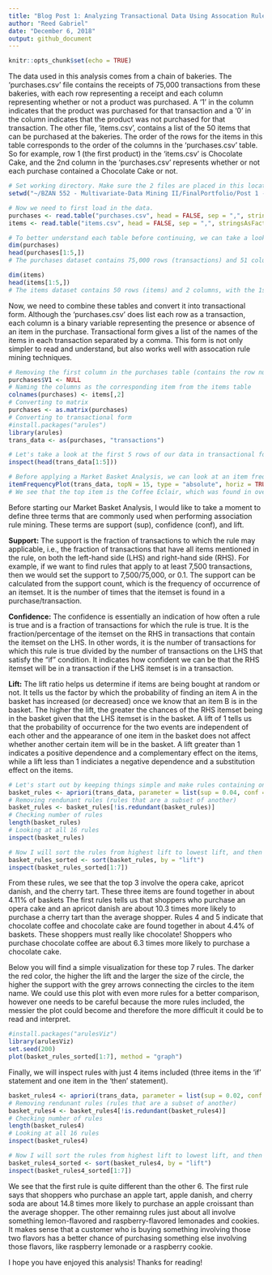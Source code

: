 ---
title: "Blog Post 1: Analyzing Transactional Data Using Assocation Rules"
author: "Reed Gabriel"
date: "December 6, 2018"
output: github_document
---

```{r setup, include=FALSE}
knitr::opts_chunk$set(echo = TRUE)
```

The data used in this analysis comes from a chain of bakeries. The 'purchases.csv' file contains the receipts of 75,000 transactions from these bakeries, with each row representing a receipt and each column representing whether or not a product was purchased. A '1' in the column indicates that the product was purchased for that transaction and a '0' in the column indicates that the product was not purchased for that transaction. The other file, 'items.csv', contains a list of the 50 items that can be purchased at the bakeries. The order of the rows for the items in this table corresponds to the order of the columns in the 'purchases.csv' table. So for example, row 1 (the first product) in the 'items.csv' is Chocolate Cake, and the 2nd column in the 'purchases.csv' represents whether or not each purchase contained a Chocolate Cake or not.

```{r}
# Set working directory. Make sure the 2 files are placed in this location on your local system.
setwd("~/BZAN 552 - Multivariate-Data Mining II/FinalPortfolio/Post 1 - Bakery")

# Now we need to first load in the data.
purchases <- read.table("purchases.csv", head = FALSE, sep = ",", stringsAsFactors = FALSE)
items <- read.table("items.csv", head = FALSE, sep = ",", stringsAsFactors = FALSE)

# To better understand each table before continuing, we can take a look at the dimensions and first few rows.
dim(purchases)
head(purchases[1:5,])
# The purchases dataset contains 75,000 rows (transactions) and 51 columns, with the 1st column being the row numbers, and the binary columns following that from column 2 to column 51.

dim(items)
head(items[1:5,])
# The items dataset contains 50 rows (items) and 2 columns, with the 1st column being the row numbers, and the 2nd column showing the name of the item.
```

Now, we need to combine these tables and convert it into transactional form. Although the 'purchases.csv' does list each row as a transaction, each column is a binary variable representing the presence or absence of an item in the purchase. Transactional form gives a list of the names of the items in each transaction separated by a comma. This form is not only simpler to read and understand, but also works well with assocation rule mining techniques.

```{r}
# Removing the first column in the purchases table (contains the row numbers)
purchases$V1 <- NULL
# Naming the columns as the corresponding item from the items table
colnames(purchases) <- items[,2]
# Converting to matrix
purchases <- as.matrix(purchases)
# Converting to transactional form
#install.packages("arules")
library(arules)
trans_data <- as(purchases, "transactions")

# Let's take a look at the first 5 rows of our data in transactional form to make sure it looks correct.
inspect(head(trans_data[1:5]))

# Before applying a Market Basket Analysis, we can look at an item frequency plot to give an idea of which items are being purchased the most frequently for the time period in which this data was collected. I have chosen to look at the top 15 items.
itemFrequencyPlot(trans_data, topN = 15, type = "absolute", horiz = TRUE, col = "skyblue", main  = "Item Frequency Plot", xlab = "Item Frequency (Counts)")
# We see that the top item is the Coffee Eclair, which was found in over 8,000 purchases. A couple other popular items that show up in a significant number of purchases are Hot Coffee and the Tuile Cookie.
```

Before starting our Market Basket Analysis, I would like to take a moment to define three terms that are commonly used when performing association rule mining. These terms are support (sup), confidence (conf), and lift.

**Support:** The support is the fraction of transactions to which the rule may applicable, i.e., the fraction of transactions that have all items mentioned in the rule, on both the left-hand side (LHS) and right-hand side (RHS). For example, if we want to find rules that apply to at least 7,500 transactions, then we would set the support to 7,500/75,000, or 0.1. The support can be calculated from the support count, which is the frequency of occurrence of an itemset. It is the number of times that the itemset is found in a purchase/transaction.

**Confidence:** The confidence is essentially an indication of how often a rule is true and is a fraction of transactions for which the rule is true. It is the fraction/percentage of the itemset on the RHS in transactions that contain the itemset on the LHS. In other words, it is the number of transactions for which this rule is true divided by the number of transactions on the LHS that satisfy the "if" condition. It indicates how confident we can be that the RHS itemset will be in a transaction if the LHS itemset is in a transaction.

**Lift:** The lift ratio helps us determine if items are being bought at random or not. It tells us the factor by which the probability of finding an item A in the basket has increased (or decreased) once we know that an item B is in the basket. The higher the lift, the greater the chances of the RHS itemset being in the basket given that the LHS itemset is in the basket. A lift of 1 tells us that the probability of occurrence for the two events are independent of each other and the appearance of one item in the basket does not affect whether another certain item will be in the basket. A lift greater than 1 indicates a positive dependence and a complementary effect on the items, while a lift less than 1 indiciates a negative dependence and a substitution effect on the items.

```{r}
# Let's start out by keeping things simple and make rules containing only 2-3 items.
basket_rules <- apriori(trans_data, parameter = list(sup = 0.04, conf = 0.5, target="rules", minlen = 2, maxlen = 3))
# Removing rendunant rules (rules that are a subset of another)
basket_rules <- basket_rules[!is.redundant(basket_rules)]
# Checking number of rules
length(basket_rules)
# Looking at all 16 rules
inspect(basket_rules)

# Now I will sort the rules from highest lift to lowest lift, and then take a look at the top 7 rules.
basket_rules_sorted <- sort(basket_rules, by = "lift")
inspect(basket_rules_sorted[1:7])
```

From these rules, we see that the top 3 involve the opera cake, apricot danish, and the cherry tart. These three items are found together in about 4.11% of baskets  The first rules tells us that shoppers who purchase an opera cake and an apricot danish are about 10.3 times more likely to purchase a cherry tart than the average shopper. Rules 4 and 5 indicate that chocolate coffee and chocolate cake are found together in about 4.4% of baskets. These shoppers must really like chocolate! Shoppers who purchase chocolate coffee are about 6.3 times more likely to purchase a chocolate cake.

Below you will find a simple visualization for these top 7 rules. The darker the red color, the higher the lift and the larger the size of the circle, the higher the support with the grey arrows connecting the circles to the item name. We could use this plot with even more rules for a better comparison, however one needs to be careful because the more rules included, the messier the plot could become and therefore the more difficult it could be to read and interpret.

```{r}
#install.packages("arulesViz")
library(arulesViz)
set.seed(200)
plot(basket_rules_sorted[1:7], method = "graph")
```

Finally, we will inspect rules with just 4 items included (three items in the 'if' statement and one item in the 'then' statement).

```{r}
basket_rules4 <- apriori(trans_data, parameter = list(sup = 0.02, conf = 0.5, target="rules", minlen = 4, maxlen = 4))
# Removing rendunant rules (rules that are a subset of another)
basket_rules4 <- basket_rules4[!is.redundant(basket_rules4)]
# Checking number of rules
length(basket_rules4)
# Looking at all 16 rules
inspect(basket_rules4)

# Now I will sort the rules from highest lift to lowest lift, and then take a look at the top 7 rules.
basket_rules4_sorted <- sort(basket_rules4, by = "lift")
inspect(basket_rules4_sorted[1:7])
```

We see that the first rule is quite different than the other 6. The first rule says that shoppers who purchase an apple tart, apple danish, and cherry soda are about 14.8 times more likely to purchase an apple croissant than the average shopper. The other remainng rules just about all involve something lemon-flavored and raspberry-flavored lemonades and cookies. It makes sense that a customer who is buying something involving those two flavors has a better chance of purchasing something else involving those flavors, like raspberry lemonade or a raspberry cookie.

I hope you have enjoyed this analysis! Thanks for reading!
